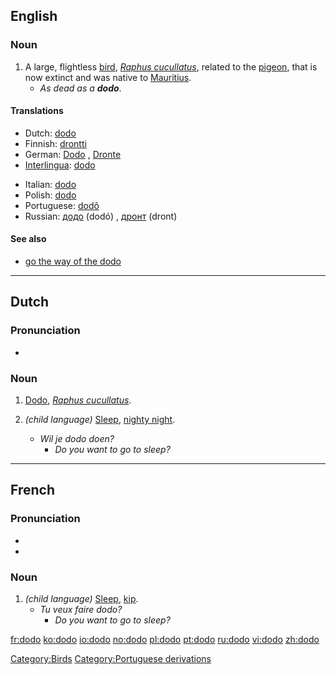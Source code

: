 {{see|Dodo|dodô}}
{{wikipedia}}
==English==

===Noun===
{{en-noun|pl=dodoes|pl2=dodos}}

# A large, flightless [[bird]], ''[[Raphus cucullatus]]'', related to the [[pigeon]], that is now extinct and was native to [[Mauritius]].
#* ''As dead as a '''dodo'''''.

====Translations====
{{top}}
*Dutch: [[#Dutch|dodo]] {{m}}
*Finnish: [[drontti]]
*German: [[Dodo]] {{m}}, [[Dronte]] {{m}}
*[[Interlingua]]: [[#Interlingua|dodo]]
{{mid}}
*Italian: [[#Italian|dodo]] {{m}}
*Polish: [[#Polish|dodo]] {{g|Polish}}
*Portuguese: [[dodô]] {{m}}
*Russian: [[додо]] (dodó) {{m}}, [[дронт]] (dront) {{m}}
{{bottom}}

[[Category:Birds]]

====See also====
*[[go the way of the dodo]]

----

==Dutch==

===Pronunciation===
*{{IPA|/ˈdodo/}}

===Noun===
{{nl-noun2|m|'''[[dodo's|dodo’s]]'''|otje}}

# [[#English|Dodo]], ''[[Raphus cucullatus]]''.
# {{Flemish}} ''(child language)'' [[sleep|Sleep]], [[nighty night]].
#* ''Wil je dodo doen?''
#** ''Do you want to go to sleep?''

----

==French==

===Pronunciation===
*{{IPA|/dɔˈdɔ/}}
*{{SAMPA|/dO.dO/}}

===Noun===
{{fr-noun-reg|m}}

# ''(child language)'' [[sleep|Sleep]], [[kip]].
#* ''Tu veux faire dodo?''
#** ''Do you want to go to sleep?''

[[Category:Portuguese derivations]]

[[fr:dodo]]
[[ko:dodo]]
[[io:dodo]]
[[no:dodo]]
[[pl:dodo]]
[[pt:dodo]]
[[ru:dodo]]
[[vi:dodo]]
[[zh:dodo]]